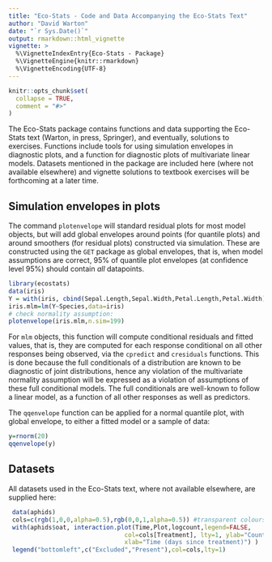 ```yaml
---
title: "Eco-Stats - Code and Data Accompanying the Eco-Stats Text"
author: "David Warton"
date: "`r Sys.Date()`"
output: rmarkdown::html_vignette
vignette: >
  %\VignetteIndexEntry{Eco-Stats - Package}
  %\VignetteEngine{knitr::rmarkdown}
  %\VignetteEncoding{UTF-8}
---
```


```r
knitr::opts_chunk$set(
  collapse = TRUE,
  comment = "#>"
)
```

The Eco-Stats package contains functions and data supporting the Eco-Stats text (Warton, in press, Springer), and eventually, solutions to exercises. Functions include tools for using simulation envelopes in diagnostic plots, and a function for diagnostic plots of multivariate linear models. Datasets mentioned in the package are included here (where not available elsewhere) and vignette solutions to textbook exercises will be forthcoming at a later time.

## Simulation envelopes in plots

The command `plotenvelope` will standard residual plots for most model objects, but will add global envelopes around points (for quantile plots) and around smoothers (for residual plots) constructed via simulation. These are constructed using the `GET` package as global envelopes, that is, when model assumptions are correct, 95% of quantile plot envelopes (at confidence level 95%) should contain _all_ datapoints.

```r
library(ecostats)
data(iris)
Y = with(iris, cbind(Sepal.Length,Sepal.Width,Petal.Length,Petal.Width))
iris.mlm=lm(Y~Species,data=iris)
# check normality assumption:
plotenvelope(iris.mlm,n.sim=199)
```
For `mlm` objects, this function will compute conditional residuals and fitted values, that is, they are computed for each response conditional on all other responses being observed, via the `cpredict` and `cresiduals` functions. This is done because the full conditionals of a distribution are known to be diagnostic of joint distributions, hence any violation of the multivariate normality assumption will be expressed as a violation of assumptions of these full conditional models. The full conditionals are well-known to follow a linear model, as a function of all other responses as well as predictors.

The `qqenvelope` function can be applied for a normal quantile plot, with global envelope, to either a fitted model or a sample of data:
```r
y=rnorm(20)
qqenvelope(y)
```


## Datasets

All datasets used in the Eco-Stats text, where not available elsewhere, are supplied here:
```r
 data(aphids)
 cols=c(rgb(1,0,0,alpha=0.5),rgb(0,0,1,alpha=0.5)) #transparent colours
 with(aphids$oat, interaction.plot(Time,Plot,logcount,legend=FALSE,
                                col=cols[Treatment], lty=1, ylab="Counts [log(y+1) scale]",
                                xlab="Time (days since treatment)") )
 legend("bottomleft",c("Excluded","Present"),col=cols,lty=1)
```
